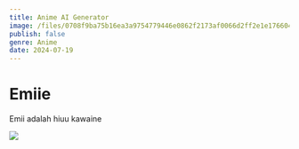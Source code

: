 ```yaml
---
title: Anime AI Generator
image: /files/0708f9ba75b16ea3a9754779446e0862f2173af0066d2ff2e1e1766046579978.png
publish: false
genre: Anime
date: 2024-07-19
---
```

# **Emiie**

Emii adalah hiuu kawaine

![](https://raw.githubusercontent.com/gawrarr/coba/main/files/0708f9ba75b16ea3a9754779446e0862f2173af0066d2ff2e1e1766046579978.png)